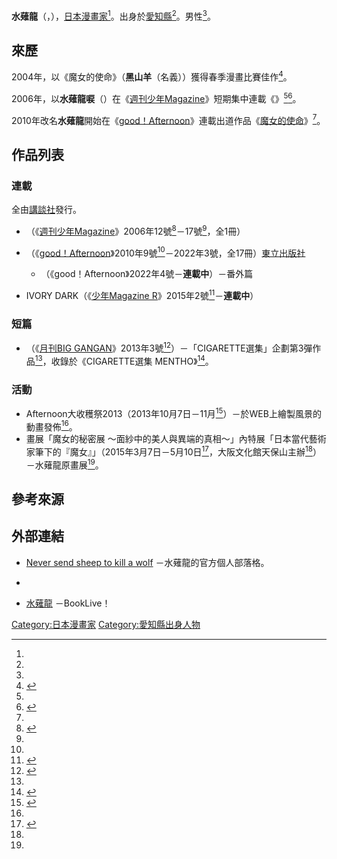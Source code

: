 {{Infobox comics creator
| 名稱 = 水薙龍
| 外文名 = 
| 外文 = 
| 圖片 = 
| 圖片尺寸 = 
| 圖片簡介 = 
| 日文名稱 = 水薙 竜
| 平假名 = みずなぎ りゅう
| 羅馬拼音 = Mizunagi Ryū
| 出生日期 = 3月23日
| 出生地點 = {{JPN}}[[愛知縣|愛知縣]]
| 逝世日期 = 
| 逝世地點 = 
| 國籍 = {{JPN}}
| 職業 = [[漫畫家|漫畫家]]、[[插畫家|插畫家]]
| 稱號 = 
| 活動開始 = 2006年
| 活動結束 = 
| 類型 = 
| 代表作 = 《[[魔女的使命|魔女的使命]]》
| 合作人 = 
| 配偶 = 
| 兒女 = 
| 親屬 = 
| 獎項 = {{link-ja|Afternoon四季賞|アフタヌーン四季賞|Afternoon四季獎}}<br />（《魔女的使命 (短篇版)》）
| 簽名 = 
| 網站 = 
| module = 
}}
{{japanese|japanese=水薙 竜|kana=みずなぎ りゅう|romaji=Mizunagi Ryū}}
'''水薙龍'''（{{lang-ja|水薙 竜}}，{{bd||3月23日<ref name="booklive">{{Cite web|url=https://booklive.jp/focus/author/a_id/18490|script-title=ja:水薙竜の一覧 プロフィール|website=BookLive！|publisher=凸版印刷集團|accessdate=2022-02-07|language=ja}}</ref>||}}），[[日本|日本]][[漫畫家|漫畫家]]<ref name="booklive" />。出身於[[愛知縣|愛知縣]]<ref name="booklive" />。男性<ref name="booklive" />。

== 來歷 ==
2004年，以《魔女的使命》（'''黑山羊{{lang|ja|るーれい}}'''（{{lang|ja|黒山羊るーれい}}名義））獲得{{link-ja|Afternoon四季賞|アフタヌーン四季賞|Afternoon四季獎}}春季漫畫比賽佳作<ref name="mangapedia">{{Cite web|url=https://mangapedia.com/水薙竜-7bs9sm3fr|script-title=ja:水薙 竜（漫画家）|website=MANGAPEDIA|accessdate=2022-02-07|language=ja}}</ref>。

2006年，以'''水薙龍唳'''（{{lang|ja|水薙竜唳／みずなぎ るーれい}}）在《[[週刊少年Magazine|週刊少年Magazine]]》短期集中連載《{{link-ja|KILL WIZARD|キルウィザード}}》<ref name="mangapedia" /><ref name="natalie20100305">{{Cite web|url=https://natalie.mu/comic/news/28640|script-title=ja:good！アフタ、「キルウィザード」水薙が強く美しい魔女描く|work=[[Natalie_(網站)|Comic Natalie]]|publisher=Natasha|date=2010-03-05|accessdate=2010-03-05|language=ja}}</ref>。

2010年改名'''水薙龍'''開始在《[[good!_Afternoon|good！Afternoon]]》連載出道作品《[[魔女的使命|魔女的使命]]》<ref name="natalie20100305" />。

== 作品列表 ==
=== 連載 ===
全由[[講談社|講談社]]發行。
* {{nihongo|{{link-ja|KILL WIZARD|キルウィザード}}|キルウィザード}}（《[[週刊少年Magazine|週刊少年Magazine]]》2006年12號<ref name="kodansha12096">{{Cite web|url=https://kc.kodansha.co.jp/product?item=0000012096|title=《KILL WIZARD（1）》（水薙 龍）|website=講談社Comic Plus|publisher=[[講談社|講談社]]|accessdate=2022-02-07|language=ja}}</ref>－17號<ref name="kodansha12096" />，全1冊）
* {{nihongo|[[魔女的使命|魔女的使命]]|ウィッチクラフトワークス}}（《[[good!_Afternoon|good！Afternoon]]》2010年9號<ref name="natalie20100305" />－2022年3號，全17冊）[[東立出版社|東立出版社]]
** {{nihongo|魔女的使命EXTRA|ウィッチクラフトワークスEXTRA}}（《good！Afternoon》2022年4號－'''連載中'''）－番外篇
* IVORY DARK（《[[少年Magazine_R|少年Magazine R]]》2015年2號<ref>{{Cite web|url=https://natalie.mu/comic/news/151145|script-title=ja:水薙竜のダークファンタジーがマガジンRで開幕、「四月は君の嘘」全プレも|work=Comic Natalie|publisher=Natasha|date=2015-06-19|accessdate=2015-06-19|language=ja}}</ref>－'''連載中'''）

=== 短篇 ===
* {{nihongo|魔女的戀人|魔女の恋人}}（《[[月刊BIG_GANGAN|月刊BIG GANGAN]]》2013年3號<ref name="natalie20130226">{{Cite web|url=https://natalie.mu/comic/news/85505|script-title=ja:「マギ」の大高忍ら、タバコアンソロでビッグガンガン登場|work=Comic Natalie|publisher=Natasha|date=2013-02-26|accessdate=2013-02-26|language=ja}}</ref>）－「CIGARETTE選集」企劃第3彈作品<ref name="natalie20130226" />，收錄於《CIGARETTE選集 MENTHO》<ref>{{Cite web|url=https://natalie.mu/comic/news/111056|script-title=ja:オノ·ナツメら参加のシガレットアンソロジー、2冊同時刊行|work=Comic Natalie|publisher=Natasha|date=2014-03-03|accessdate=2014-03-03|language=ja}}</ref>。

=== 活動 ===
* Afternoon大收穫祭2013（2013年10月7日－11月<ref name="natalie20130927">{{Cite web|url=https://natalie.mu/comic/news/100259|script-title=ja:アフタ祭開催！弐瓶勉らサイン会や沙村広明トーク配信など|work=Comic Natalie|publisher=Natasha|date=2013-09-27|accessdate=2013-09-27|language=ja}}</ref>）－於WEB上繪製風景的動畫發佈<ref name="natalie20130927" />。
* 畫展「魔女的秘密展 ～面紗中的美人與異端的真相～」內特展「日本當代藝術家筆下的『魔女』」（2015年3月7日－5月10日<ref name="natalie20150106">{{Cite web|url=https://natalie.mu/comic/news/135573|script-title=ja:まるで魔女っ子同窓会！「魔女の秘密展」に安野モヨコらがイラストを寄稿|work=Comic Natalie|publisher=Natasha|date=2015-01-06|accessdate=2015-01-06|language=ja}}</ref>，大阪文化館天保山主辦<ref name="natalie20150106" />）－水薙龍原畫展<ref name="natalie20150106" />。

== 參考來源 ==
{{reflist}}

== 外部連結 ==
* [http://blog.livedoor.jp/wcworx/index.html Never send sheep to kill a wolf] {{ja icon}}－水薙龍的官方個人部落格。
* {{pixiv|2380893}} {{ja icon}}
* [https://booklive.jp/focus/author/a_id/18490 水薙龍] {{ja icon}}－BookLive！

{{Normdaten}}
{{DEFAULTSORT:Mizunagi Ryū}}
[[Category:日本漫畫家|Category:日本漫畫家]]
[[Category:愛知縣出身人物|Category:愛知縣出身人物]]